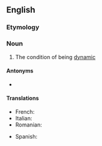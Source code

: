 ==English==
===Etymology===
{{suffix|dynamic|ity}}

===Noun===
{{en-noun|-}}

# The condition of being [[dynamic]]
#: {{usex|The '''dynamicity''' of the dataset makes it difficult to keep accurate.|lang=en}}

====Antonyms====
* {{l|en|staticity}}

====Translations====
{{trans-top|condition of being dynamic}}
* French: {{t+|fr|dynamicité|f}}
* Italian: {{t|it|dinamicità|f}}
* Romanian: {{t|ro|dinamicitate|f}}
{{trans-mid}}
* Spanish: {{t|es|dinamicidad|f}}
{{trans-bottom}}